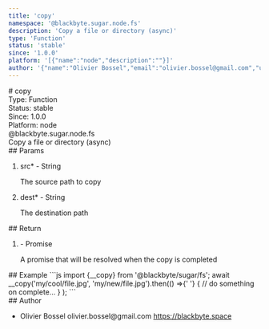 ```yaml
---
title: 'copy'
namespace: '@blackbyte.sugar.node.fs'
description: 'Copy a file or directory (async)'
type: 'Function'
status: 'stable'
since: '1.0.0'
platform: '[{"name":"node","description":""}]'
author: '{"name":"Olivier Bossel","email":"olivier.bossel@gmail.com","url":"https://blackbyte.space"}'
---
```


<div class="docmap-mdx">
  # copy
  <div class="_metas">
    <div class="_type">
      <span class="_type-label">Type:</span>
      <span class="_type-value">Function</span>
    </div>
    <div class="_status">
      <span class="_status-label">Status:</span>
      <span class="_status-value -stable">stable</span>
    </div>
    <div class="_since">
      <span class="_since-label">Since:</span>
      <span class="_since-value">1.0.0</span>
    </div>
    <div class="_platform">
      <span class="_platform-label">Platform:</span>
      <span class="_platform-value -node">node</span>
    </div>
  </div>
  <div class="_namespace">@blackbyte.sugar.node.fs</div>
  <div class="_description typo-lead typo-format">
    Copy a file or directory (async)
  </div>
  <div class="_params">
    ## Params
    <ol class="_list">
      <li class="_item">
        <span class="_name">
          src<span class="_required">*</span>
        </span>
        <span class="_default">-</span> <span class="_type">String</span>
        <p class="_description">The source path to copy</p>
      </li>
      <li class="_item">
        <span class="_name">
          dest<span class="_required">*</span>
        </span>
        <span class="_default">-</span> <span class="_type">String</span>
        <p class="_description">The destination path</p>
      </li>
    </ol>
  </div>
  <div class="_return">
    ## Return
    <ol class="_list">
      <li class="_item">
        <span class="_default">-</span>
        <span class="_type">Promise</span>
        <p class="_description">
          A promise that will be resolved when the copy is completed
        </p>
      </li>
    </ol>
  </div>
  <div class="_examples">
    ## Example ```js import {__copy} from '@blackbyte/sugar/fs'; await
    __copy('my/cool/file.jpg', 'my/new/file.jpg').then(() =>{' '}
    {
      // do something on complete...
    }
    ); ```
  </div>
  <div class="_author">
    ## Author
    <ul class="_list">
      <li class="_item">
        <span class="_name">Olivier Bossel</span>
        <span class="_email">olivier.bossel@gmail.com</span>
        <a href="https://blackbyte.space" target="_blank" class="_url">
          https://blackbyte.space
        </a>
      </li>
    </ul>
  </div>
</div>
